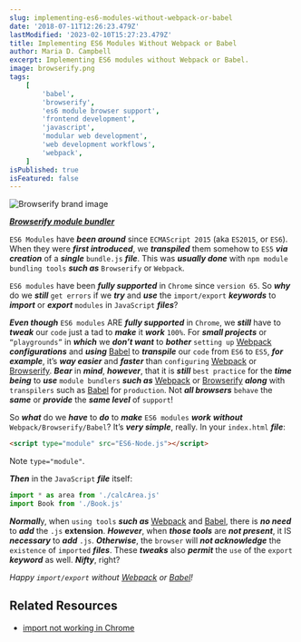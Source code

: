 ```yaml
---
slug: implementing-es6-modules-without-webpack-or-babel
date: '2018-07-11T12:26:23.479Z'
lastModified: '2023-02-10T15:27:23.479Z'
title: Implementing ES6 Modules Without Webpack or Babel
author: Maria D. Campbell
excerpt: Implementing ES6 modules without Webpack or Babel.
image: browserify.png
tags:
    [
        'babel',
        'browserify',
        'es6 module browser support',
        'frontend development',
        'javascript',
        'modular web development',
        'web development workflows',
        'webpack',
    ]
isPublished: true
isFeatured: false
---
```


![Browserify brand image](browserify.png)

***[Browserify module bundler](https://browserify.org/)***

`ES6 Modules` have ***been around*** since `ECMAScript 2015` (aka `ES2015`, or `ES6`). When they were ***first introduced***, we **_transpiled_** them somehow to
`ES5` ***via creation*** of a **_single_** `bundle.js` ***file***. This was ***usually done*** with `npm module bundling tools` ***such as*** `Browserify` or `Webpack`.

`ES6 modules` have been **_fully supported_** in `Chrome` since
`version 65`. So ***why*** do we ***still*** `get errors` if we ***try*** and ***use*** the `import/export` ***keywords*** to ***import*** or ***export*** `modules` in `JavaScript`
***files***?

***Even though*** `ES6 modules` ARE ***fully supported*** in `Chrome`, we ***still*** have to ***tweak*** our `code` just a tad to ***make*** it ***work*** `100%`. For ***small projects*** or `“playgrounds”` in ***which*** we ***don’t want*** to ***bother*** `setting up` [Webpack](https://webpack.js.org/) ***configurations*** and ***using*** [Babel](https://babeljs.io/) to ***transpile*** our `code` from `ES6` to `ES5`, ***for example***, it’s ***way easier*** and ***faster*** than `configuring` [Webpack](https://webpack.js.org/) or [Browserify](http://browserify.org/). ***Bear*** in ***mind***, ***however***, that it is ***still*** `best practice` for the ***time being*** to ***use*** `module bundlers` ***such as*** [Webpack](https://webpack.js.org/) or [Browserify](http://browserify.org/) ***along*** with `transpilers` such as
[Babel](https://babeljs.io/) for `production`. Not ***all browsers*** `behave` the ***same*** or ***provide*** the ***same level*** of `support`!

So ***what*** do we ***have*** to ***do*** to ***make*** `ES6 modules` **_work_** ***without*** `Webpack/Browserify/Babel`? It’s ***very simple***, really. In your `index.html` ***file***:

```html
<script type="module" src="ES6-Node.js"></script>
```

Note `type="module"`.

***Then*** in the `JavaScript` ***file*** itself:

```js
import * as area from './calcArea.js'
import Book from './Book.js'
```

***Normall***y, when `using tools` ***such as*** [Webpack](https://webpack.js.org/) and [Babel](https://babeljs.io/), there is ***no need*** to ***add*** the `.js` **extension**.
***However***, when ***those tools*** are ***not present***, it IS ***necessary*** to ***add*** `.js`. ***Otherwise***, the `browser` will ***not acknowledge*** the `existence` of `imported` ***files***. These ***tweaks*** also ***permit*** the `use` of the `export` ***keyword*** as well. ***Nifty***, right?

*Happy `import/export` without [Webpack](https://webpack.js.org/) or [Babel](https://babeljs.io/)!*

## Related Resources

- [import not working in Chrome](https://stackoverflow.com/questions/49718855/import-not-working-in-chrome)
